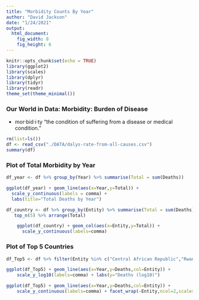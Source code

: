 ```yaml
---
title: "Morbidity Counts By Year"
author: "David Jackson"
date: "1/24/2021"
output: 
  html_document: 
    fig_width: 8
    fig_height: 6
---
```


```r
knitr::opts_chunk$set(echo = TRUE)
library(ggplot2)
library(scales)
library(dplyr)
library(tidyr)
library(readr)
theme_set(theme_minimal())
```

### Our World in Data: Morbidity: Burden of Disease
* mor·bid·i·ty "the condition of suffering from a disease or medical condition."

```r
rm(list=ls())
df <- read_csv("./DATA/dalys-rate-from-all-causes.csv") 
summary(df)
```

### Plot of Total Morbidity by Year

```r
df_year <- df %>% group_by(Year) %>% summarise(Total = sum(Deaths))

```
```r
ggplot(df_year) + geom_line(aes(x=Year,y=Total)) +
  scale_y_continuous(labels = comma) +
  labs(title="Total Deaths by Year")
```
```r
df_country <- df %>% group_by(Entity) %>% summarise(Total = sum(Deaths)) %>% 
   top_n(5) %>% arrange(Total)

    ggplot(df_country) + geom_col(aes(x=Entity,y=Total)) +
      scale_y_continuous(labels=comma)
```

### Plot of Top 5 Countries

```r
df_Top5 <- df %>% filter(Entity %in% c("Central African Republic","Rwanda","Malawi","Lesotho","Eswatini"))
```

```r
ggplot(df_Top5) + geom_line(aes(x=Year,y=Deaths,col=Entity)) +
    scale_y_log10(labels=comma) + labs(y="Deaths (log10)")
```

```r
ggplot(df_Top5) + geom_line(aes(x=Year,y=Deaths,col=Entity)) +
    scale_y_continuous(labels=comma) + facet_wrap(~Entity,ncol=2,scales="free_y")
```